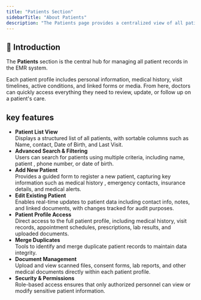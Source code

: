 ```yaml
---
title: "Patients Section"
sidebarTitle: "About Patients"
description: "The Patients page provides a centralized view of all patient information within the system. It enables authorized users to securely access, review, and manage patient records, ensuring accurate and up-to-date clinical and administrative data across the care continuum. "
---
```


## 👤 Introduction

The **Patients** section is the central hub for managing all patient records in the EMR system.

Each patient profile includes personal information, medical history, visit timelines, active conditions, and linked forms or media. From here, doctors can quickly access everything they need to review, update, or follow up on a patient's care.

## <Icon icon="key" /> key features

- **Patient List View**\
  Displays a structured list of all patients, with sortable columns such as Name, contact, Date of Birth, and Last Visit.
- **Advanced Search & Filtering**\
  Users can search for patients using multiple criteria, including name, patient , phone number, or date of birth.
- **Add New Patient**\
  Provides a guided form to register a new patient, capturing key information such as medical history , emergency contacts, insurance details, and medical alerts.
- **Edit Existing Patient**\
  Enables real-time updates to patient data including contact info, notes, and linked documents, with changes tracked for audit purposes.
- **Patient Profile Access**\
  Direct access to the full patient profile, including medical history, visit records, appointment schedules, prescriptions, lab results, and uploaded documents.
- **Merge Duplicates**\
  Tools to identify and merge duplicate patient records to maintain data integrity.
- **Document Management**\
  Upload and view scanned files, consent forms, lab reports, and other medical documents directly within each patient profile.
- **Security & Permissions**\
  Role-based access ensures that only authorized personnel can view or modify sensitive patient information.